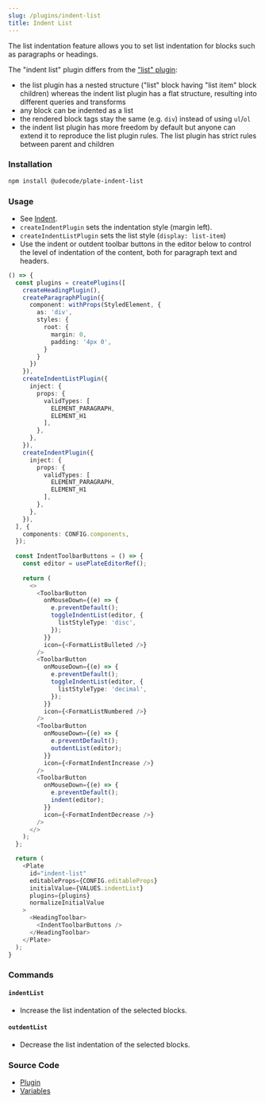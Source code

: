 ```yaml
---
slug: /plugins/indent-list
title: Indent List
---
```


The list indentation feature allows you to set list indentation for blocks such as paragraphs or headings.

The "indent list" plugin differs from the ["list" plugin](/docs/plugins/list):
- the list plugin has a nested structure ("list" block having "list item" block children) whereas 
the indent list plugin has a flat structure, resulting into different queries and transforms
- any block can be indented as a list
- the rendered block tags stay the same (e.g. `div`) instead of using `ul`/`ol`
- the indent list plugin has more freedom by default but anyone can extend it to reproduce the list plugin rules. 
The list plugin has strict rules between parent and children   

### Installation

```bash npm2yarn
npm install @udecode/plate-indent-list
```

### Usage

- See [Indent](/docs/plugins/indent).
- `createIndentPlugin` sets the indentation style (margin left).
- `createIndentListPlugin` sets the list style (`display: list-item`)
- Use the indent or outdent toolbar buttons in the editor below to control the level of indentation of the content, both for paragraph text and headers.

```ts live
() => {
  const plugins = createPlugins([
    createHeadingPlugin(),
    createParagraphPlugin({
      component: withProps(StyledElement, {
        as: 'div',
        styles: {
          root: {
            margin: 0,
            padding: '4px 0',
          }
        }
      })
    }),
    createIndentListPlugin({
      inject: {
        props: {
          validTypes: [
            ELEMENT_PARAGRAPH,
            ELEMENT_H1
          ],
        },
      },
    }),
    createIndentPlugin({
      inject: {
        props: {
          validTypes: [
            ELEMENT_PARAGRAPH,
            ELEMENT_H1
          ],
        },
      },
    }),
  ], {
    components: CONFIG.components,
  });
  
  const IndentToolbarButtons = () => {
    const editor = usePlateEditorRef();
  
    return (
      <>
        <ToolbarButton
          onMouseDown={(e) => {
            e.preventDefault();
            toggleIndentList(editor, {
              listStyleType: 'disc',
            });
          }}
          icon={<FormatListBulleted />}
        />
        <ToolbarButton
          onMouseDown={(e) => {
            e.preventDefault();
            toggleIndentList(editor, {
              listStyleType: 'decimal',
            });
          }}
          icon={<FormatListNumbered />}
        />
        <ToolbarButton
          onMouseDown={(e) => {
            e.preventDefault();
            outdentList(editor);
          }}
          icon={<FormatIndentIncrease />}
        />
        <ToolbarButton
          onMouseDown={(e) => {
            e.preventDefault();
            indent(editor);
          }}
          icon={<FormatIndentDecrease />}
        />
      </>
    );
  };

  return (
    <Plate
      id="indent-list"
      editableProps={CONFIG.editableProps}
      initialValue={VALUES.indentList}
      plugins={plugins}
      normalizeInitialValue
    >
      <HeadingToolbar>
        <IndentToolbarButtons />
      </HeadingToolbar>
    </Plate>
  );
}
```

### Commands

#### `indentList`

- Increase the list indentation of the selected blocks.

#### `outdentList`

- Decrease the list indentation of the selected blocks.

### Source Code

- [Plugin](https://github.com/udecode/plate/blob/main/packages/nodes/indent-list/src/createIndentListPlugin.ts)
- [Variables](https://github.com/udecode/plate/blob/main/docs/src/live/live.tsx)
